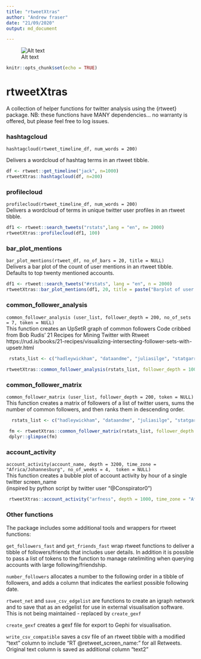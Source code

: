 ```yaml
---
title: "rtweetXtras"
author: "Andrew fraser"
date: "21/09/2020"
output: md_document

---
```


![Alt text](rtweetXtrashex.png)


```r
knitr::opts_chunk$set(echo = TRUE)
```

# rtweetXtras

A collection of helper functions for twitter analysis using the {rtweet} package. NB: these functions have MANY dependencies... no warranty is offered, but please feel free to log issues.


### hashtagcloud
`hashtagcloud(rtweet_timeline_df, num_words = 200)`   

Delivers a wordcloud of hashtag terms in an rtweet tibble.

```r
df <- rtweet::get_timeline("jack", n=1000)
rtweetXtras::hashtagcloud(df, n=200)
```


### profilecloud
`profilecloud(rtweet_timeline_df, num_words = 200)`  
Delivers a wordcloud of terms in unique twitter user profiles in an rtweet tibble.  

```r
df1 <- rtweet::search_tweets("rstats",lang = "en", n= 2000)
rtweetXtras::profilecloud(df1, 100)
```

### bar_plot_mentions  
`bar_plot_mentions(rtweet_df, no_of_bars = 20, title = NULL)`  
Delivers a bar plot of the count of user mentions in an rtweet tibble. Defaults to top twenty mentioned accounts.

```r
df1 <- rtweet::search_tweets("#rstats", lang = "en", n = 2000)
rtweetXtras::bar_plot_mentions(df1, 20, title = paste("Barplot of user mentions in twitter search for \"#rstats\"", Sys.Date()))
```

### common_follower_analysis  
 `common_follower_analysis (user_list, follower_depth = 200, no_of_sets = 7, token = NULL)`   
 This function creates an UpSetR graph of common followers
   Code cribbed from Bob Rudis' 21 Recipes for Mining Twitter with Rtweet
   https://rud.is/books/21-recipes/visualizing-intersecting-follower-sets-with-upsetr.html
 
```r
 rstats_list <- c("hadleywickham", "dataandme", "juliasilge", "statgarrett","thomasp85")
 
rtweetXtras::common_follower_analysis(rstats_list, follower_depth = 1000, no_of_sets = 5, token = NULL)
```

### common_follower_matrix  
`common_follower_matrix (user_list, follower_depth = 200, token = NULL)`   
This function creates a matrix of followers of a list of twitter users,
 sums the number of common followers, and then ranks them in descending order.   
```r
  rstats_list <- c("hadleywickham", "dataandme", "juliasilge", "statgarrett","thomasp85")

 fm <- rtweetXtras::common_follower_matrix(rstats_list, follower_depth = 200, token = NULL)
 dplyr::glimpse(fm)
```

### account_activity
`account_activity(account_name, depth = 3200, time_zone = "Africa/Johannesburg", no_of_weeks = 4,  token = NULL)`  
This function creates a bubble plot of account activity by hour of a single twitter screen_name  
 (inspired by python script by twitter user "@Conspirator0")
 
```r
 rtweetXtras::account_activity("arfness", depth = 1000, time_zone = "Africa/Johannesburg", no_of_weeks = 5, token = NULL)
```


### Other functions  

The package includes some additional tools and wrappers for rtweet functions:  

`get_followers_fast` and `get_friends_fast` wrap rtweet functions to deliver a tibble of followers/friends that includes user details. In addition it is possible to pass a list of tokens to the function to manage ratelimiting when querying accounts with large following/friendship.  

`number_followers` allocates a number to the following order in a tibble of followers, and adds a column that indicates the earliest possible following date.  

`rtweet_net` and `save_csv_edgelist` are functions to create an igraph network and to save that as an edgelist for use in external visualisation software.  This is not being maintained - replaced by `create_gexf`  

`create_gexf` creates a gexf file for export to Gephi for visualisation. 

`write_csv_compatible` saves a csv file of an rtweet tibble with a modified "text" column to include "RT @retweet_screen_name: " for all Retweets. Original text column is saved as additional column "text2"





